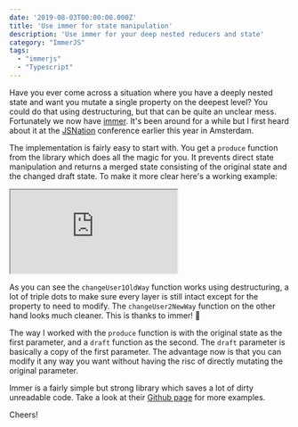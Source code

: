```yaml
---
date: '2019-08-03T00:00:00.000Z'
title: 'Use immer for state manipulation'
description: 'Use immer for your deep nested reducers and state'
category: "ImmerJS"
tags:
  - "immerjs"
  - "Typescript"
---
```


Have you ever come across a situation where you have a deeply nested state and want you mutate a single property on the deepest level? You could do that using destructuring, but that can be quite an unclear mess. Fortunately we now have <a href="https://github.com/immerjs/immer" target="_blank" rel="noopener noreferrer">immer</a>. It's been around for a while but I first heard about it at the <a href="https://jsnation.com/" target="_blank" rel="noopener noreferrer">JSNation</a> conference earlier this year in Amsterdam.

The implementation is fairly easy to start with. You get a `produce` function from the library which does all the magic for you. It prevents direct state manipulation and returns a merged state consisting of the original state and the changed draft state. To make it more clear here's a working example:

<iframe src="https://codesandbox.io/embed/immer-example-dly36?fontsize=14&view=editor" title="immer-example-2" allow="geolocation; microphone; camera; midi; vr; accelerometer; gyroscope; payment; ambient-light-sensor; encrypted-media" style={{ width: '100%', height: '500px', border: 0, borderRadius: '4px', overflow:'hidden' }} sandbox="allow-modals allow-forms allow-popups allow-scripts allow-same-origin"></iframe>

As you can see the `changeUser1OldWay` function works using destructuring, a lot of triple dots to make sure every layer is still intact except for the property to need to modify. The `changeUser2NewWay` function on the other hand looks much cleaner. This is thanks to immer! 🎉 

The way I worked with the `produce` function is with the original state as the first parameter, and a `draft` function as the second. The `draft` parameter is basically a copy of the first parameter. The advantage now is that you can modify it any way you want without having the risc of directly mutating the original parameter. 

Immer is a fairly simple but strong library which saves a lot of dirty unreadable code. Take a look at their <a href="https://github.com/immerjs/immer" target="_blank" rel="noopener noreferrer">Github page</a> for more examples. 

Cheers!

